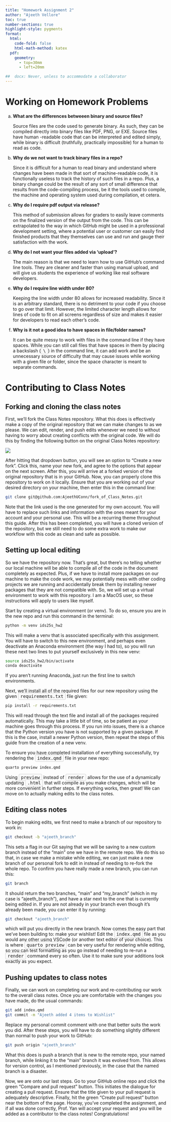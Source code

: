 ```yaml
---
title: "Homework Assignment 2"
author: "Ajeeth Vellore"
toc: true
number-sections: true
highlight-style: pygments
format: 
  html: 
    code-fold: false
    html-math-method: katex
  pdf: 
    geometry: 
      - top=30mm
      - left=20mm

##  docx: Never, unless to accommodate a collaborator
---
```


# Working on Homework Problems

a. **What are the differences betweeen binary and source files?**

   Source files are the code used to generate binary. As such, they can be 
   compiled directly into binary files like PDF, PNG, or EXE. Source files have 
   human -readable code that can be interpreted and edited simply, while binary
   is difficult (truthfully, practically impossible) for a human to read as 
   code.

a. **Why do we not want to track binary files in a repo?**

   Since it is difficult for a human to read binary and understand where changes
   have been made in that sort of machine-readable code, it is functionally
   useless to track the history of such files in a repo. Plus, a binary change
   could be the result of any sort of small difference that results from the
   code-compiling process, be it the tools used to compile, the machine and
   operating system used during compilation, et cetera.
   
a. **Why do I require pdf output via release?**

   This method of submission allows for graders to easily leave comments on the
   finalized version of the output from the code. This can be extrapolated to
   the way in which GitHub might be used in a professional development setting,
   where a potential user or customer can easily find finished products that
   they themselves can use and run and gauge their satisfaction with the work.

a. **Why do I not want your files added via ‘upload’?**

   The main reason is that we need to learn how to use GitHub's command line 
   tools. They are cleaner and faster than using manual upload, and will give
   us students the experience of working like real software developers.

a. **Why do I require line width under 80?**

   Keeping the line width under 80 allows for increased readability. Since it is
   an arbitrary standard, there is no detriment to your code if you choose to go
   over that limit. However, the limited character length allows for lines of
   code to fit on all screens regardless of size and makes it easier for
   developers to read each other's code.

a. **Why is it not a good idea to have spaces in file/folder names?**

   It can be quite messy to work with files in the command line if they have
   spaces. While you can still call files that have spaces in them by placing a
   backslash (<span style="border: 1px solid #ccc; background-color: #f9f9f9;
   padding: 2px 6px; border-radius: 4px; font-family: monospace;">\\</span>) in
   the command line, it can add work and be an unnecessary source of difficulty
   that may cause issues while working with a given file or folder, since the 
   space character is meant to separate commands.

# Contributing to Class Notes

## Forking and cloning the class notes

First, we'll fork the Class Notes repository. What this does is effectively make
a copy of the original repository that we can make changes to as we please. We
can edit, render, and push edits whenever we need to without having to worry
about creating conflicts with the original code. We will do this by finding the
following button on the original Class Notes repository:

![](ForkingScreenshot.png)

After hitting that dropdown button, you will see an option to "Create a new
fork". Click this, name your new fork, and agree to the options that appear on
the next screen. After this, you will arrive at a forked version of the original
repository that is in your GitHub. Now, you can properly clone this repository
to work on it locally. Ensure that you are working out of your desired directory
on your machine, then enter this in the command line:

::: { .callout-note title="Terminal" }
```bash
git clone git@github.com:AjeethUConn/fork_of_Class_Notes.git
```
:::

Note that the link used is the one generated for my own account. You will have
to replace such links and information with the ones meant for your account and
your personal use. This will be a recurring theme throughout this guide. After
this has been completed, you will have a cloned version of the repository, but
we still need to do some extra work to make our workflow with this code as clean
and safe as possible.

## Setting up local editing

So we have the repository now. That's great, but there's no telling whether our
local machine will be able to compile all of the code in the document completely
as expected. Plus, if we have to install more packages on our machine to make
the code work, we may potentially mess with other coding projects we are running
and accidentally break them by installing newer packages that they are not
compatible with. So, we will set up a virtual environment to work with this
repository. I am a MacOS user, so these instructions will apply to users like
myself.

Start by creating a virtual environment (or venv). To do so, ensure you are in
the new repo and run this command in the terminal:

::: { .callout-note title="Terminal" }
```bash
python -m venv ids25s_hw2
```
:::

This will make a venv that is associated specifically with this assignment.
You will have to switch to this new environment, and perhaps even deactivate an
Anaconda environment (the way I had to), so you will run these next two lines to
put yourself exclusively in this new venv:

::: { .callout-note title="Terminal" }
```bash
source ids25s_hw2/bin/activate
conda deactivate
```
:::

If you aren't running Anaconda, just run the first line to switch environments.

Next, we'll install all of the required files for our new repository using the
given <span style="border: 1px solid #ccc; background-color: #f9f9f9; padding:
2px 6px; border-radius: 4px; font-family: monospace;">requirements.txt</span>
file given:

::: { .callout-note title="Terminal" }
```bash
pip install -r requirements.txt
```
:::

This will read through the text file and install all of the packages required
automatically. This may take a little bit of time, so be patient as your
machine goes through this process. If you run into issues, there is a chance
that the Python version you have is not supported by a given package. If this is
the case, install a newer Python version, then repeat the steps of this guide
from the creation of a new venv.

To ensure you have completed installation of everything successfully, try
rendering the <span style="border: 1px solid #ccc; background-color: #f9f9f9;
padding: 2px 6px; border-radius: 4px; font-family: monospace;">index.qmd</span>
file in your new repo:

::: { .callout-note title="Terminal" }
```bash
quarto preview index.qmd
```
:::

Using <span style="border: 1px solid #ccc; background-color: #f9f9f9;
padding: 2px 6px; border-radius: 4px; font-family: monospace;">preview</span>
instead of <span style="border: 1px solid #ccc; background-color: #f9f9f9;
padding: 2px 6px; border-radius: 4px; font-family: monospace;">render</span>
allows for the use of a dynamically updating <span style="border: 1px solid
#ccc; background-color: #f9f9f9; padding: 2px 6px; border-radius: 4px;
font-family: monospace;">.html</span> that will compile as you make changes,
which will be more convenient in further steps. If everything works, then great!
We can move on to actually making edits to the class notes.

## Editing class notes

To begin making edits, we first need to make a branch of our repository to work
in:

::: { .callout-note title="Terminal" }
```bash
git checkout -b "ajeeth_branch"
```
:::

This sets a flag in our Git saying that we will be saving to a new custom branch
instead of the "main" one we have in the remote repo. We do this so that, in
case we make a mistake while editing, we can just make a new branch of our
personal fork to edit in instead of needing to re-fork the whole repo. To
confirm you have really made a new branch, you can run this:

::: { .callout-note title="Terminal" }
```bash
git branch
```
:::

It should return the two branches, "main" and "my_branch" (which in my case is
"ajeeth_branch"), and have a star next to the one that is currently being edited
in. If you are not already in your branch even though it's already been made,
you can enter it by running:

::: { .callout-note title="Terminal" }
```bash
git checkout "ajeeth_branch"
```
:::

which will put you directly in the new branch. Now comes the easy part that
we've been building to: make your wishlist! Edit the <span style="border: 1px
solid #ccc; background-color: #f9f9f9; padding: 2px 6px; border-radius: 4px;
font-family: monospace;">index.qmd</span> file as you would any other using
VSCode (or another text editor of your choice). This is where <span
style="border: 1px solid #ccc; background-color: #f9f9f9; padding: 2px 6px;
border-radius: 4px; font-family: monospace;">quarto preview</span> can be very
useful for rendering while editing, so you can test formatting as you go instead
of needing to re-run a <span style="border: 1px solid #ccc; background-color:
#f9f9f9; padding: 2px 6px; border-radius: 4px; font-family:
monospace;">render</span> command every so often. Use it to make sure your
additions look exactly as you expect.

## Pushing updates to class notes

Finally, we can work on completing our work and re-contributing our work to the
overall class notes. Once you are comfortable with the changes you have made, do
the usual commands:

::: { .callout-note title="Terminal" }
```bash
git add index.qmd
git commit -m "Ajeeth added 4 items to Wishlist"
```
:::

Replace my personal commit comment with one that better suits the work you did.
After these steps, you will have to do something slightly different than normal
to push your work to GitHub:

::: { .callout-note title="Terminal" }
```bash
git push origin "ajeeth_branch"
```
:::

What this does is push a branch that is new to the remote repo, your named
branch, while linking it to the "main" branch it was evolved from. This allows
for version control, as I mentioned previously, in the case that the named
branch is a disaster.

Now, we are onto our last steps. Go to your GitHub online repo and click the
green "Compare and pull request" button. This initiates the dialogue for
creating a pull request. Ensure that the title given to your pull request is
adequately descriptive. Finally, hit the green "Create pull request" button near
the bottom of the page. Hooray, you've completed the assignment, and if all was
done correctly, Prof. Yan will accept your request and you will be added as a
contributor to the class notes! Congratulations!